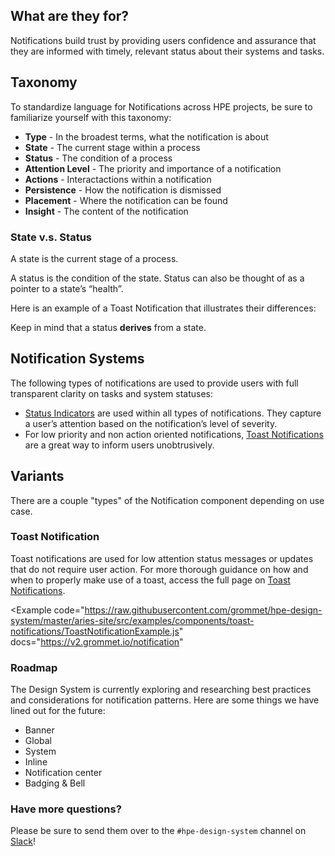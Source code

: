 
## What are they for?

Notifications build trust by providing users confidence and assurance that they are informed with timely, relevant status about their systems and tasks.

## Taxonomy 

To standardize language for Notifications across HPE projects, be sure to familiarize yourself with this taxonomy:

- **Type** - In the broadest terms, what the notification is about
- **State** - The current stage within a process
- **Status** - The condition of a process
- **Attention Level** - The priority and importance of a notification
- **Actions** - Interactactions within a notification
- **Persistence** - How the notification is dismissed
- **Placement** - Where the notification can be found
- **Insight** - The content of the notification

<TaxonomyTable />

### State v.s. Status

A state is the current stage of a process.

A status is the condition of the state. Status can also be thought of as a pointer to a state’s “health”. 

Here is an example of a Toast Notification that illustrates their differences:

<StateVsStatusDiagram />

Keep in mind that a status **derives** from a state.

## Notification Systems

The following types of notifications are used to provide users with full transparent clarity on tasks and system statuses:

- [Status Indicators](/components/status-indicator) are used within all types of notifications. They capture a user’s attention based on the notification’s level of severity.
- For low priority and non action oriented notifications, [Toast Notifications](/components/toast-notifications) are a great way to inform users unobtrusively. 

## Variants

There are a couple "types" of the Notification component depending on use case.

### Toast Notification

Toast notifications are used for low attention status messages or updates that do not require user action. For more thorough guidance on how and when to properly make use of a toast, access the full page on [Toast Notifications](/templates/toast-notifications).

<Example
  code="https://raw.githubusercontent.com/grommet/hpe-design-system/master/aries-site/src/examples/components/toast-notifications/ToastNotificationExample.js"
  docs="https://v2.grommet.io/notification"
>
  <ToastNotificationExample />
</Example>

### Roadmap

The Design System is currently exploring and researching best practices and considerations for notification patterns. Here are some things we have lined out for the future:

- Banner
- Global
- System
- Inline
- Notification center
- Badging & Bell

### Have more questions?

Please be sure to send them over to the `#hpe-design-system` channel on [Slack](https://slack-invite.grommet.io/)!
